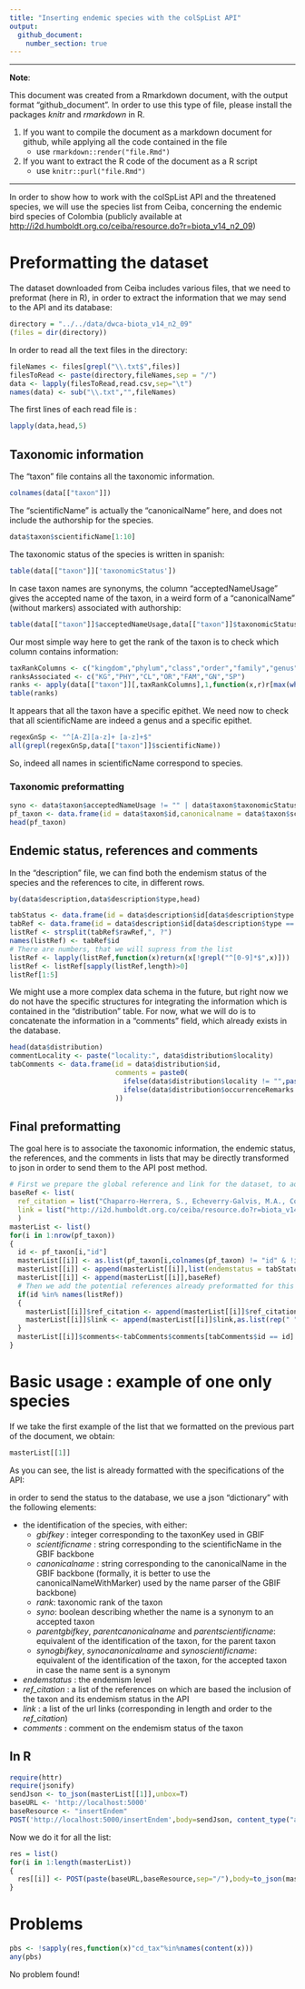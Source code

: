 ```yaml
---
title: "Inserting endemic species with the colSpList API"
output: 
  github_document:
    number_section: true
---
```




************************

**Note**:

This document was created from a Rmarkdown document, with the output format "github_document".
In order to use this type of file, please install the packages *knitr* and *rmarkdown* in R.

1. If you want to compile the document as a markdown document for github, while applying all the code contained in the file
    + use ```rmarkdown::render("file.Rmd")```
2. If you want to extract the R code of the document as a R script
    + use ```knitr::purl("file.Rmd")``` 

***********************

In order to show how to work with the colSpList API and the threatened species, we will use the species list from Ceiba, concerning the endemic bird species of Colombia (publicly available at <http://i2d.humboldt.org.co/ceiba/resource.do?r=biota_v14_n2_09>)


# Preformatting the dataset

The dataset downloaded from Ceiba includes various files, that we need to preformat (here in R), in order to extract the information that we may send to the API and its database:

```r
directory = "../../data/dwca-biota_v14_n2_09"
(files = dir(directory))
```

In order to read all the text files in the directory:

```r
fileNames <- files[grepl("\\.txt$",files)]
filesToRead <- paste(directory,fileNames,sep = "/")
data <- lapply(filesToRead,read.csv,sep="\t")
names(data) <- sub("\\.txt","",fileNames)
```

The first lines of each read file is :

```r
lapply(data,head,5)
```
## Taxonomic information

The "taxon" file contains all the taxonomic information.

```r
colnames(data[["taxon"]])
```

The "scientificName" is actually the "canonicalName" here, and does not include the authorship for the species.

```r
data$taxon$scientificName[1:10]
```

The taxonomic status of the species is written in spanish:

```r
table(data[["taxon"]]['taxonomicStatus'])
```

In case taxon names are synonyms, the column "acceptedNameUsage" gives the accepted name of the taxon, in a weird form of a "canonicalName" (without markers) associated with authorship:

```r
table(data[["taxon"]]$acceptedNameUsage,data[["taxon"]]$taxonomicStatus)
```

Our most simple way here to get the rank of the taxon is to check which column contains information:

```r
taxRankColumns <- c("kingdom","phylum","class","order","family","genus","specificEpithet")
ranksAssociated <- c("KG","PHY","CL","OR","FAM","GN","SP")
ranks <- apply(data[["taxon"]][,taxRankColumns],1,function(x,r)r[max(which(!is.na(x) & x != ""))], r = ranksAssociated)
table(ranks)
```
It appears that all the taxon have a specific epithet. We need now to check that all scientificName are indeed a genus and a specific epithet.

```r
regexGnSp <- "^[A-Z][a-z]+ [a-z]+$"
all(grepl(regexGnSp,data[["taxon"]]$scientificName))
```

So, indeed all names in scientificName correspond to species.

### Taxonomic preformatting

```r
syno <- data$taxon$acceptedNameUsage != "" | data$taxon$taxonomicStatus == "Sinónimo"
pf_taxon <- data.frame(id = data$taxon$id,canonicalname = data$taxon$scientificName,rank="SP",synoscientificname = ifelse(data$taxon$acceptedNameUsage == "", NA, data$taxon$acceptedNameUsage), parentcanonicalname = data$taxon$genus, syno = syno)
head(pf_taxon)
```

## Endemic status, references and comments

In the "description" file, we can find both the endemism status of the species  and the references to cite, in different rows.

```r
by(data$description,data$description$type,head)
```

```r
tabStatus <- data.frame(id = data$description$id[data$description$type == "Distribución"], endemstatus = data$description$description[data$description$type == "Distribución"])
tabRef <- data.frame(id = data$description$id[data$description$type == "Literatura"], rawRef = data$description$description[data$description$type == "Literatura"])
listRef <- strsplit(tabRef$rawRef,", ?")
names(listRef) <- tabRef$id
# There are numbers, that we will supress from the list
listRef <- lapply(listRef,function(x)return(x[!grepl("^[0-9]*$",x)]))
listRef <- listRef[sapply(listRef,length)>0]
listRef[1:5]
```

We might use a more complex data schema in the future, but right now we do not have the specific structures for integrating the information which is contained in the "distribution" table.
For now, what we will do is to concatenate the information in a "comments" field, which already exists in the database.

```r
head(data$distribution)
commentLocality <- paste("locality:", data$distribution$locality)
tabComments <- data.frame(id = data$distribution$id,
                          comments = paste0(
                            ifelse(data$distribution$locality != "",paste("locality:",data$distribution$locality,"| "),""),
                            ifelse(data$distribution$occurrenceRemarks != "", paste("occurrenceRemarks:",data$distribution$occurrenceRemarks,"| "),"")
                          ))
```

## Final preformatting
The goal here is to associate the taxonomic information, the endemic status, the references, and the comments in lists that may be directly transformed to json in order to send them to the API post method.

```r
# First we prepare the global reference and link for the dataset, to add in each taxon
baseRef <- list(
  ref_citation = list("Chaparro-Herrera, S., Echeverry-Galvis, M.A., Córdoba-Córdoba, S., Sua-Becerra, A. (2013). Listado actualizado de las aves endémicas y casi-endémicas de Colombia. 308 registros. Versión 5.1. http://doi.org/10.15472/tozuue"),
  link = list("http://i2d.humboldt.org.co/ceiba/resource.do?r=biota_v14_n2_09")
  )
masterList <- list()
for(i in 1:nrow(pf_taxon))
{
  id <- pf_taxon[i,"id"]
  masterList[[i]] <- as.list(pf_taxon[i,colnames(pf_taxon) != "id" & !is.na(pf_taxon[i,])])
  masterList[[i]] <- append(masterList[[i]],list(endemstatus = tabStatus[tabStatus$id==id,"endemstatus"]))
  masterList[[i]] <- append(masterList[[i]],baseRef)
  # Then we add the potential references already preformatted for this taxon
  if(id %in% names(listRef))
  {
    masterList[[i]]$ref_citation <- append(masterList[[i]]$ref_citation,listRef[[id]])
    masterList[[i]]$link <- append(masterList[[i]]$link,as.list(rep(" ",length(listRef[[id]]))))
  }
  masterList[[i]]$comments<-tabComments$comments[tabComments$id == id]
}
```


# Basic usage : example of one only species
If we take the first example of the list that we formatted on the previous part of the document, we obtain:

```r
masterList[[1]]
```
As you can see, the list is already formatted with the specifications of the API:

in order to send the status to the database, we use a json "dictionary" with the following elements:

* the identification of the species, with either:
  + *gbifkey* : integer corresponding to the taxonKey used in GBIF
  + *scientificname* : string corresponding to the scientificName in the GBIF backbone
  + *canonicalname* : string corresponding to the canonicalName in the GBIF backbone (formally, it is better to use the canonicalNameWithMarker) used by the name parser of the GBIF backbone)
  + *rank*: taxonomic rank of the taxon
  + *syno*: boolean describing whether the name is a synonym to an accepted taxon
  + *parentgbifkey*, *parentcanonicalname* and *parentscientificname*: equivalent of the identification of the taxon, for the parent taxon
  +  *synogbifkey*, *synocanonicalname* and *synoscientificname*: equivalent of the identification of the taxon, for the accepted taxon in case the name sent is a synonym
* *endemstatus* : the endemism level
* *ref_citation* : a list of the references on which are based the inclusion of the taxon and its endemism status in the API
* *link* : a list of the url links (corresponding in length and order to the *ref_citation*)
* *comments* : comment on the endemism status of the taxon
  

## In R


```r
require(httr)
require(jsonify)
sendJson <- to_json(masterList[[1]],unbox=T)
baseURL <- 'http://localhost:5000'
baseResource <- "insertEndem"
POST('http://localhost:5000/insertEndem',body=sendJson, content_type("application/json"),verbose())
```

Now we do it for all the list:

```r
res = list()
for(i in 1:length(masterList))
{
  res[[i]] <- POST(paste(baseURL,baseResource,sep="/"),body=to_json(masterList[[i]],unbox=T), content_type("application/json"))
}
```


# Problems

```r
pbs <- !sapply(res,function(x)"cd_tax"%in%names(content(x)))
any(pbs)
```
No problem found!

